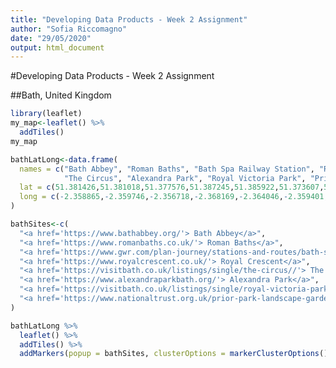```yaml
---
title: "Developing Data Products - Week 2 Assignment"
author: "Sofia Riccomagno"
date: "29/05/2020"
output: html_document
---
```


#Developing Data Products - Week 2 Assignment

##Bath, United Kingdom
```r
library(leaflet)
my_map<-leaflet() %>%
  addTiles()
my_map
```

```r
bathLatLong<-data.frame(
  names = c("Bath Abbey", "Roman Baths", "Bath Spa Railway Station", "Royal Crescent",
            "The Circus", "Alexandra Park", "Royal Victoria Park", "Prior Park Landscape Garden"),
  lat = c(51.381426,51.381018,51.377576,51.387245,51.385922,51.373607,51.387400,51.366811),
  long = c(-2.358865,-2.359746,-2.356718,-2.368169,-2.364046,-2.359401,-2.374887,-2.344341)
)

bathSites<-c(
  "<a href='https://www.bathabbey.org/'> Bath Abbey</a>",
  "<a href='https://www.romanbaths.co.uk/'> Roman Baths</a>",
  "<a href='https://www.gwr.com/plan-journey/stations-and-routes/bath-spa/'> Bath Spa Railway Station</a>",
  "<a href='https://www.royalcrescent.co.uk/'> Royal Crescent</a>",
  "<a href='https://visitbath.co.uk/listings/single/the-circus//'> The Circus</a>",
  "<a href='https://www.alexandraparkbath.org/'> Alexandra Park</a>",
  "<a href='https://visitbath.co.uk/listings/single/royal-victoria-park//'> Royal Victoria Park</a>",
  "<a href='https://www.nationaltrust.org.uk/prior-park-landscape-garden/'> Prior Park Landscape Garden</a>"
)

bathLatLong %>%
  leaflet() %>%
  addTiles() %>%
  addMarkers(popup = bathSites, clusterOptions = markerClusterOptions())
```